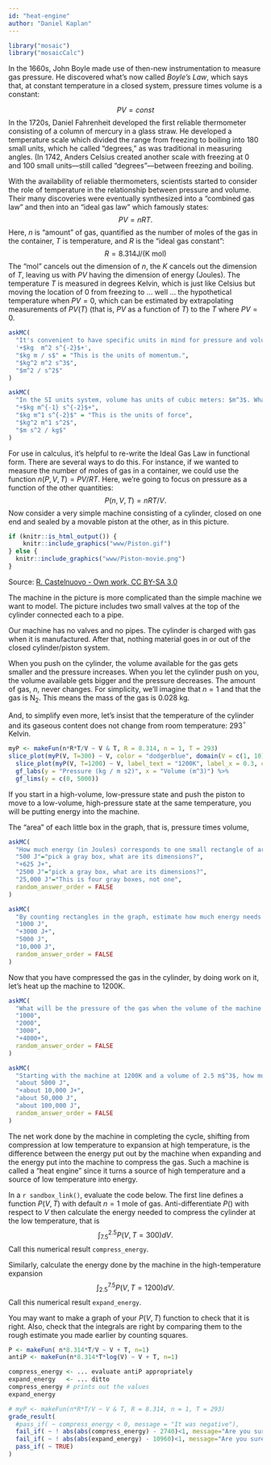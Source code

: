 ```yaml
---
id: "heat-engine"
author: "Daniel Kaplan"
---
```


```r
library("mosaic")
library("mosaicCalc")
```

In the 1660s, John Boyle made use of then-new instrumentation to measure gas pressure. He discovered what's now called *Boyle's Law*, which says that, at constant temperature in a closed system, pressure times volume is a constant:

$$PV = const$$ 
In the 1720s, Daniel Fahrenheit developed the first reliable thermometer consisting of a column of mercury in a glass straw. He developed a temperature scale which divided the range from freezing to boiling into 180 small units, which he called "degrees," as was traditional in measuring angles. (In 1742, Anders Celsius created another scale with freezing at 0 and 100 small units---still called "degrees"---between freezing and boiling.

With the availability of reliable thermometers, scientists started to consider the role of temperature in the relationship between pressure and volume. Their many discoveries were eventually synthesized into a "combined gas law" and then into an "ideal gas law" which famously states:
$$PV = nRT .$$
Here, $n$ is "amount" of gas, quantified as the number of moles of the gas in the container, $T$ is temperature, and $R$ is the "ideal gas constant":
$$R = 8.314  \text{J}/(\text{K}\ \text{mol})$$
The "mol" cancels out the dimension of $n$, the $K$ cancels out the dimension of $T$, leaving us with $PV$ having the dimension of energy (Joules). The temperature $T$ is measured in degrees Kelvin, which is just like Celsius but moving the location of 0 from freezing to ... well ... the hypothetical temperature when $PV=0$, which can be estimated by extrapolating measurements of $PV(T)$ (that is, $PV$ as a function of $T$) to the $T$ where $PV = 0$. 

```r
askMC(
  "It's convenient to have specific units in mind for pressure and volume. Since $P V$ gives energy, let's arrange $P$ and $V$ to have units such that when multiplied the result is Joules. What is the expression of the dimension Joule in terms of the SI system, that is, time in seconds, length in meters, and mass in kg? Hint: use the above paragraph and knowing that the units for energy are consistent for potential, kinetic, or other types of energy.",
  '+$kg  m^2 s^{-2}$+',
  "$kg m / s$" = "This is the units of momentum.",
  "$kg^2 m^2 s^3$",
  "$m^2 / s^2$"
)
```

```r
askMC(
  "In the SI units system, volume has units of cubic meters: $m^3$. What are the SI units for pressure in terms of kg, m, and s? The units of your answer to this question times the units for pressure should be equivilent to your answer from the previous question.",
  "+$kg m^{-1} s^{-2}$+",
  "$kg m^1 s^{-2}$" = "This is the units of force",
  "$kg^2 m^1 s^2$",
  "$m s^2 / kg$" 
)
```



For use in calculus, it's helpful to re-write the Ideal Gas Law in functional form. There are several ways to do this. For instance, if we wanted to measure the number of moles of gas in a container, we could use the function $n(P, V, T) = PV/RT$. Here, we're going to focus on pressure as a function of the other quantities:
$$P(n, V, T) = nRT/V.$$
Now consider a very simple machine consisting of a cylinder, closed on one end and sealed by a movable piston at the other, as in this picture.

```r
if (knitr::is_html_output()) {
    knitr::include_graphics("www/Piston.gif")
} else {
  knitr::include_graphics("www/Piston-movie.png")
}
```

Source: [R. Castelnuovo - Own work, CC BY-SA 3.0](https://commons.wikimedia.org/w/index.php?curid=375503)

The machine in the picture is more complicated than the simple machine we want to model. The picture includes two small valves at the top of the cylinder connected each to a pipe.

Our machine has no valves and no pipes. The cylinder is charged with gas when it is manufactured. After that, nothing material goes in or out of the closed cylinder/piston system.

When you push on the cylinder, the volume available for the gas gets smaller and the pressure increases. When you let the cylinder push on you, the volume available gets bigger and the pressure decreases. The amount of gas, $n$, never changes. For simplicity, we'll imagine that $n=1$ and that the gas is N$_2$. This means the mass of the gas is 0.028 kg.

And, to simplify even more, let's insist that the temperature of the cylinder and its gaseous content does not change from room temperature: 293$^\circ$ Kelvin.

```r
myP <- makeFun(n*R*T/V ~ V & T, R = 8.314, n = 1, T = 293)
slice_plot(myP(V, T=300) ~ V, color = "dodgerblue", domain(V = c(1, 10)), label_text = "300 K") %>%
  slice_plot(myP(V, T=1200) ~ V, label_text = "1200K", label_x = 0.3, color = "orange") %>%
  gf_labs(y = "Pressure (kg / m s2)", x = "Volume (m^3)") %>%
  gf_lims(y = c(0, 5000))
```

If you start in a high-volume, low-pressure state and push the piston to move to a low-volume, high-pressure state at the same temperature, you will be putting energy into the machine.

The "area" of each little box in the graph, that is, pressure times volume, 

```r
askMC(
  "How much energy (in Joules) corresponds to one small rectangle of area in the graph?",
  "500 J"="pick a gray box, what are its dimensions?",
  "+625 J+",
  "2500 J"="pick a gray box, what are its dimensions?",
  "25,000 J"="This is four gray boxes, not one",
  random_answer_order = FALSE
)
```

```r
askMC(
  "By counting rectangles in the graph, estimate how much energy needs to be put into the machine when the  volume changes from 7.5 m$^3$ to 2.5 m$^3$ at a temperature of 300 K?",
  "1000 J",
  "+3000 J+",
  "5000 J",
  "10,000 J",
  random_answer_order = FALSE
)
```

Now that you have compressed the gas in the cylinder, by doing work on it, let's heat up the machine to 1200K.

```r
askMC(
  "What will be the pressure of the gas when the volume of the machine is 2.5 m$^3$ at temperature 1200 K? (The units will be kg m$^{-1} $s^{-2}$)",
  "1000",
  "2000",
  "3000", 
  "+4000+",
  random_answer_order = FALSE
)
```

```r
askMC(
  "Starting with the machine at 1200K and a volume of 2.5 m$^3$, how much energy will the machine transfer to you when it expands to 7.5 m$^3$? Estimate this by counting squares in the graph.",
  "about 5000 J",
  "+about 10,000 J+",
  "about 50,000 J",
  "about 100,000 J",
  random_answer_order = FALSE
)
```

The net work done by the machine in completing the cycle, shifting from compression at low temperature to expansion at high temperature, is the difference between the energy put out by the machine when expanding and the energy put into the machine to compress the gas. Such a machine is called a "heat engine" since it turns a source of high temperature and a source of low temperature into energy.

In a `r sandbox_link()`, evaluate the code below. The first line defines a function $P(V, T)$ with default $n=1$ mole of gas. Anti-differentiate $P()$ with respect to $V$ then calculate the energy needed to compress the cylinder at the low temperature, that is $$\int_{7.5}^{2.5} P(V, T=300) dV .$$ Call this numerical result `compress_energy`. 

Similarly, calculate the energy done by the machine in the high-temperature expansion $$\int_{2.5}^{7.5} P(V, T=1200) dV .$$ Call this numerical result `expand_energy`. 

You may want to make a graph of your $P(V, T)$ function to check that it is right. Also, check that the integrals are right by comparing them to the rough estimate you made earlier by counting squares.

```r
P <- makeFun( n*8.314*T/V ~ V + T, n=1)
antiP <- makeFun(n*8.314*T*log(V) ~ V + T, n=1)

compress_energy <- ... evaluate antiP appropriately
expand_energy   <- ... ditto
compress_energy # prints out the values 
expand_energy
```

```r
# myP <- makeFun(n*R*T/V ~ V & T, R = 8.314, n = 1, T = 293)
grade_result(
  #pass_if( ~ compress_energy < 0, message = "It was negative"),
  fail_if( ~ ! abs(abs(compress_energy) - 2740)<1, message="Are you sure you set the temperature to 300K and integrated from V = 7.5 to 2.5?"),
  fail_if( ~ ! abs(abs(expand_energy) - 10960)<1, message="Are you sure you set the temperature to 1200K and integrated from V = 2.5 to 7.5?"),
  pass_if( ~ TRUE)
)
```
